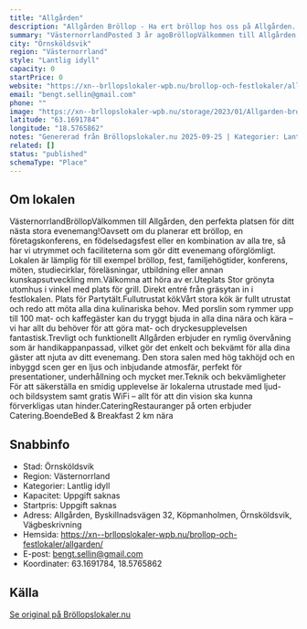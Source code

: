 ```yaml
---
title: "Allgården"
description: "Allgården Bröllop - Ha ert bröllop hos oss på Allgården. Se vår fina Bröllopslokal. Skicka gärna en förfrågan så hjälper vi Er!"
summary: "VästernorrlandPosted 3 år agoBröllopVälkommen till Allgården, den perfekta platsen för ditt nästa stora evenemang!Oavsett om du planerar ett bröllop, en företagskonferens, en födelsedagsfest eller en…"
city: "Örnsköldsvik"
region: "Västernorrland"
style: "Lantlig idyll"
capacity: 0
startPrice: 0
website: "https://xn--brllopslokaler-wpb.nu/brollop-och-festlokaler/allgarden/"
email: "bengt.sellin@gmail.com"
phone: ""
image: "https://xn--brllopslokaler-wpb.nu/storage/2023/01/Allgarden-brollop-brollopslokal-ornskoldsvik.webp"
latitude: "63.1691784"
longitude: "18.5765862"
notes: "Genererad från Bröllopslokaler.nu 2025-09-25 | Kategorier: Lantlig idyll"
related: []
status: "published"
schemaType: "Place"
---
```


## Om lokalen

VästernorrlandBröllopVälkommen till Allgården, den perfekta platsen för ditt nästa stora evenemang!Oavsett om du planerar ett bröllop, en företagskonferens, en födelsedagsfest eller en kombination av alla tre, så har vi utrymmet och faciliteterna som gör ditt evenemang oförglömligt. Lokalen är lämplig för till exempel bröllop, fest, familjehögtider, konferens, möten, studiecirklar, föreläsningar, utbildning eller annan kunskapsutveckling mm.Välkomna att höra av er.Uteplats Stor grönyta utomhus i vinkel med plats för grill. Direkt entré från gräsytan in i festlokalen. Plats för Partytält.Fullutrustat kökVårt stora kök är fullt utrustat och redo att möta alla dina kulinariska behov. Med porslin som rymmer upp till 100 mat- och kaffegäster kan du tryggt bjuda in alla dina nära och kära – vi har allt du behöver för att göra mat- och dryckesupplevelsen fantastisk.Trevligt och funktionellt Allgården erbjuder en rymlig övervåning som är handikappanpassad, vilket gör det enkelt och bekvämt för alla dina gäster att njuta av ditt evenemang. Den stora salen med hög takhöjd och en inbyggd scen ger en ljus och inbjudande atmosfär, perfekt för presentationer, underhållning och mycket mer.Teknik och bekvämligheter För att säkerställa en smidig upplevelse är lokalerna utrustade med ljud- och bildsystem samt gratis WiFi – allt för att din vision ska kunna förverkligas utan hinder.CateringRestauranger på orten erbjuder Catering.BoendeBed & Breakfast 2 km nära

## Snabbinfo

- Stad: Örnsköldsvik
- Region: Västernorrland
- Kategorier: Lantlig idyll
- Kapacitet: Uppgift saknas
- Startpris: Uppgift saknas
- Adress: Allgården, Byskillnadsvägen 32, Köpmanholmen, Örnsköldsvik, Vägbeskrivning
- Hemsida: https://xn--brllopslokaler-wpb.nu/brollop-och-festlokaler/allgarden/
- E-post: bengt.sellin@gmail.com
- Koordinater: 63.1691784, 18.5765862

## Källa

[Se original på Bröllopslokaler.nu](https://xn--brllopslokaler-wpb.nu/brollop-och-festlokaler/allgarden/)
